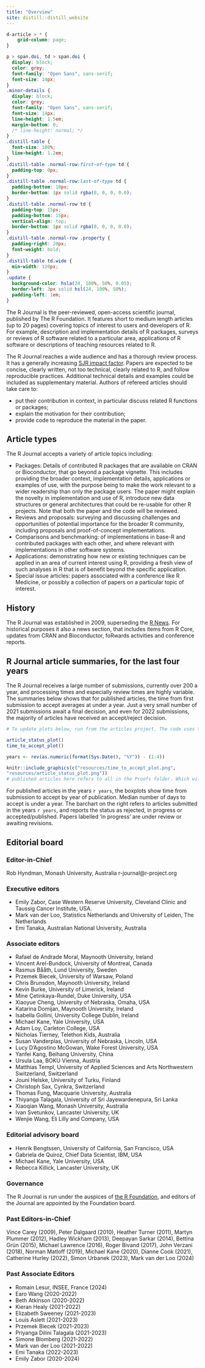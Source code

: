 ```yaml
---
title: "Overview"
site: distill::distill_website
---
```


```css
d-article > * {
    grid-column: page;
}

p > span.doi, td > span.doi {
  display: block;
  color: grey;
  font-family: "Open Sans", sans-serif;
  font-size: 14px;
}
.minor-details {
  display: block;
  color: grey;
  font-family: "Open Sans", sans-serif;
  font-size: 14px;
  line-height: 1.5em;
  margin-bottom: 0;
  /* line-height: normal; */
}
.distill-table {
  font-size: 100%;
  line-height: 1.2em;
}
.distill-table .normal-row:first-of-type td {
  padding-top: 0px;
}
.distill-table .normal-row:last-of-type td {
  padding-bottom: 10px;
  border-bottom: 1px solid rgba(0, 0, 0, 0.0);
}
.distill-table .normal-row td {
  padding-top: 15px;
  padding-bottom: 15px;
  vertical-align: top;
  border-bottom: 1px solid rgba(0, 0, 0, 0.0);
}
.distill-table .normal-row .property {
  padding-right: 20px;
  font-weight: bold;
}
.distill-table td.wide {
  min-width: 120px;
}
.update {
  background-color: hsla(24, 100%, 50%, 0.05); 
  border-left: 3px solid hsl(24, 100%, 50%); 
  padding-left: 1em;
}
```

The R Journal is the peer-reviewed, open-access scientific journal, published by The R Foundation. It features short to medium length articles (up to 20 pages) covering topics of interest to users and developers of R. For example, description and implementation details of R packages, surveys or reviews of R software related to a particular area, applications of R software or descriptions of teaching resources related to R. 

The R Journal reaches a wide audience and has a thorough review process. It has a generally increasing [SJR impact factor](https://www.scimagojr.com/journalsearch.php?q=21100255423&amp;tip=sid&amp;exact=no). Papers are expected to be concise, clearly written, not too technical, clearly related to R, and follow reproducible practices. Additional technical details and examples could be included as supplementary material. Authors of refereed articles should take care to:

* put their contribution in context, in particular discuss related R functions or packages;
* explain the motivation for their contribution;
* provide code to reproduce the material in the paper. </td>

## Article types

The R Journal accepts a variety of article topics including:

<!-- Following revision of the content description of The R Journal, from January 2017 submitted articles may include: -->

- Packages: Details of contributed R packages that are available on CRAN or Bioconductor, that go beyond a package vignette. This includes providing the broader context, implementation details, applications or examples of use, with the purpose being to make the work relevant to a wider readership than only the package users. The paper might explain the novelty in implementation and use of R, introduce new data structures or general architectures that could be re-usable for other R projects. Note that both the paper and the code will be reviewed.
- Reviews and proposals: surveying and discussing challenges and opportunities of potential importance for the broader R community, including proposals and proof-of-concept implementations.
- Comparisons and benchmarking: of implementations in base-R and contributed packages with each other, and where relevant with implementations in other software systems.
- Applications: demonstrating how new or existing techniques can be applied in an area of current interest using R, providing a fresh view of such analyses in R that is of benefit beyond the specific application.
- Special issue articles: papers associated with a conference like R Medicine, or possibly a collection of papers on a particular topic of interest.

## History

The R Journal was established in 2009, superseding the [R News](http://www.r-project.org/doc/Rnews/index.html).  For historical purposes it also a news section, that includes items from R Core, updates from CRAN and Bioconductor, foRwards activities and conference reports.

## R Journal article summaries, for the last four years

The R Journal receives a large number of submissions, currently over 200 a year, and processing times and especially review times are highly variable. The summaries below shows that for published articles, the time from first submission to accept averages at under a year.
Just a very small number of 2021 submissions await a final decision, and even for 2022 submissions, the majority of  articles have received an accept/reject decision.

```r
# To update plots below, run from the articles project. The code uses tablulate_articles, which runs only from articles.

article_status_plot()
time_to_accept_plot()
```
```r
years <- rev(as.numeric(format(Sys.Date(), "%Y")) - (1:4))

```


```r

knitr::include_graphics(c("resources/time_to_accept_plot.png",
"resources/article_status_plot.png"))
# published articles here refers to all in the Proofs folder. Which will coincide with website when published.
```

For published articles in the years `r years`, the boxplots show time from submission to accept by year of publication. Median number of days to accept is under a year. The barchart on the right refers to articles submitted in the years `r years`, and reports the status as
rejected, in progress or accepted/published. Papers labelled 'in progress' are under review or awaiting revisions. 



## Editorial board

### Editor-in-Chief

Rob Hyndman, Monash University, Australia r-journal@r-project.org

### Executive editors

- Emily Zabor, Case Western Reserve University, Cleveland Clinic and Taussig Cancer Institute, USA.
- Mark van der Loo, Statistics Netherlands and University of Leiden, The Netherlands
- Emi Tanaka, Australian National University, Australia

### Associate editors

- Rafael de Andrade Moral, Maynooth University, Ireland
- Vincent Arel-Bundock, University of Montreal, Canada
- Rasmus Bååth, Lund University, Sweden
- Przemek Biecek, University of Warsaw, Poland
- Chris Brunsdon, Maynooth University, Ireland
- Kevin Burke, University of Limerick, Ireland
- Mine Çetinkaya-Rundel, Duke University, USA
- Xiaoyue Cheng, University of Nebraska, Omaha, USA
- Katarina Domijan, Maynooth University, Ireland
- Isabella Gollini, University College Dublin, Ireland
- Michael Kane, Yale University, USA
- Adam Loy, Carleton College, USA 
- Nicholas Tierney, Telethon Kids, Australia
- Susan Vanderplas, University of Nebraska, Lincoln, USA
- Lucy D'Agostino McGowan, Wake Forest University, USA
- Yanfei Kang, Beihang University, China
- Ursula Laa, BOKU Vienna, Austria
- Matthias Templ, University of Applied Sciences and Arts Northwestern Switzerland, Switzerland
- Jouni Helske, University of Turku, Finland
- Christoph Sax, Cynkra, Switzerland
- Thomas Fung, Macquarie University, Australia
- Thiyanga Talagala, University of Sri Jayewardenepura, Sri Lanka
- Xiaoqian Wang, Monash University, Australia
- Ivan Svetunkov, Lancaster University, UK
- Wenjie Wang, Eli Lilly and Company, USA



### Editorial advisory board

- Henrik Bengtssen, University of California, San Francisco, USA
- Gabriela de Quiroz, Chief Data Scientist, IBM, USA
- Michael Kane, Yale University, USA
- Rebecca Killick, Lancaster University, UK

### Governance

The R Journal is run under the auspices of [the R Foundation](https://www.r-project.org/foundation/), and editors of the Journal are appointed by the Foundation board.

### Past Editors-in-Chief

Vince Carey (2009), Peter Dalgaard (2010), Heather Turner (2011), Martyn
Plummer (2012), Hadley Wickham (2013), Deepayan Sarkar (2014), Bettina Grün
(2015), Michael Lawrence (2016), Roger Bivand (2017), John Verzani (2018),
Norman Matloff (2019), Michael Kane (2020), Dianne Cook (2021), Catherine
Hurley (2022), Simon Urbanek (2023), Mark van der Loo (2024)

### Past Associate Editors

- Romain Lesur, INSEE, France (2024)
- Earo Wang (2020-2022)
- Beth Atkinson (2020-2022)
- Kieran Healy (2021-2022)
- Elizabeth Sweeney (2021-2023)
- Louis Aslett (2021-2023)
- Przemek Biecek (2021-2023)
- Priyanga Dilini Talagala (2021-2023)
- Simone Blomberg (2021-2022)
- Mark van der Loo (2021-2022)
- Emi Tanaka (2022-2023)
- Emily Zabor (2020-2024)



